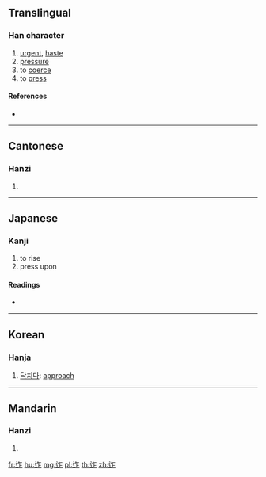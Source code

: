 {{character info/new}}
==Translingual==

===Han character===
{{Han char|rn=162|rad=辵|as=05|sn=9|four=38301|canj=YOS}}

# [[urgent]], [[haste]]
# [[pressure]]
# to [[coerce]]
# to [[press]]

====References====
* {{Han ref|kx=1255.090|dkj=38801|dj=1738.280|hdz=63825.010|uh=8FEE|ud=36846|bh=D0B5|bd=53429}}

----

==Cantonese==

===Hanzi===
{{yue-hanzi|jyut=|y=jaak3}}

# {{defn|lang=yue|sort=辵05}}

----

==Japanese==

===Kanji===
{{ja-kanji|grade=|rs=辵05}}

# to rise
# press upon

====Readings====
* {{ja-readings|on=[[さく]] (saku), [[しゃく]] (shaku)|kun=[[たつ]] (tatsu)|nanori=}}

----

==Korean==

===Hanja===
{{ko-hanja|hangeul=[[책]]|rv=chaek|mr=ch'aek}}

# [[닥치다]]: [[approach]]

----

==Mandarin==

===Hanzi===
{{cmn-hanzi|pin=[[zé]] ([[ze2]])|wg=tse<sup>2</sup>}}

# {{defn|lang=cmn|sort=辵05}}

[[fr:迮]]
[[hu:迮]]
[[mg:迮]]
[[pl:迮]]
[[th:迮]]
[[zh:迮]]